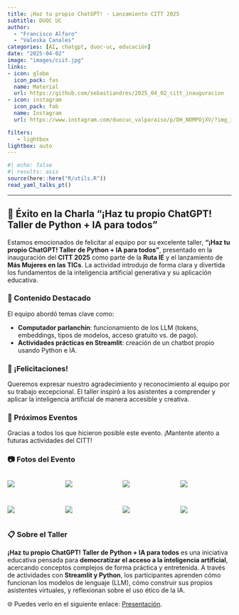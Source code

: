 ```yaml
---
title: ¡Haz tu propio ChatGPT! - Lanzamiento CITT 2025
subtitle: DUOC UC
author: 
  - "Francisco Alfaro"
  - "Valeska Canales"
categories: [AI, chatgpt, duoc-uc, educación]
date: "2025-04-02"
image: "images/ciit.jpg"
links:
- icon: globe
  icon_pack: fas
  name: Material
  url: https://github.com/sebastiandres/2025_04_02_citt_inauguracion
- icon: instagram
  icon_pack: fab
  name: Instagram
  url: https://www.instagram.com/duocuc_valparaiso/p/DH_NOMPOjXV/?img_index=1

filters:
   - lightbox
lightbox: auto
---
```


```r
#| echo: false
#| results: asis
source(here::here("R/utils.R"))
read_yaml_talks_pt()
```

------------------------------------------------------------------------

## 🎉 Éxito en la Charla **"¡Haz tu propio ChatGPT! Taller de Python + IA para todos"**

Estamos emocionados de felicitar al equipo por su excelente taller, **"¡Haz tu propio ChatGPT! Taller de Python + IA para todos"**, presentado en la inauguración del **CITT 2025** como parte de la **Ruta IE** y el lanzamiento de **Más Mujeres en las TICs**. La actividad introdujo de forma clara y divertida los fundamentos de la inteligencia artificial generativa y su aplicación educativa.

### 🌟 Contenido Destacado

El equipo abordó temas clave como:

-   **Computador parlanchín**: funcionamiento de los LLM (tokens, embeddings, tipos de modelos, acceso gratuito vs. de pago).
-   **Actividades prácticas en Streamlit**: creación de un chatbot propio usando Python e IA.

### 👏 ¡Felicitaciones!

Queremos expresar nuestro agradecimiento y reconocimiento al equipo por su trabajo excepcional. El taller inspiró a los asistentes a comprender y aplicar la inteligencia artificial de manera accesible y creativa.

### 📅 Próximos Eventos

Gracias a todos los que hicieron posible este evento. ¡Mantente atento a futuras actividades del CITT!

### 📷 Fotos del Evento

::: {style="display: grid; grid-template-columns: repeat(4, 1fr); grid-gap: 1em;"}
![](images/img_01.jpeg){group="my-gallery"}

![](images/img_02.jpeg){group="my-gallery"}

![](images/img_03.jpeg){group="my-gallery"}

![](images/img_04.jpeg){group="my-gallery"}

![](images/img_05.jpeg){group="my-gallery"}

![](images/img_06.jpeg){group="my-gallery"}

![](images/img_10.jpeg){group="my-gallery"}

![](images/img_08.jpeg){group="my-gallery"}
:::

### 📋 Sobre el Taller

**¡Haz tu propio ChatGPT! Taller de Python + IA para todos** es una iniciativa educativa pensada para **democratizar el acceso a la inteligencia artificial**, acercando conceptos complejos de forma práctica y entretenida. A través de actividades con **Streamlit y Python**, los participantes aprenden cómo funcionan los modelos de lenguaje (LLM), cómo construir sus propios asistentes virtuales, y reflexionan sobre el uso ético de la IA.

🌐 Puedes verlo en el siguiente enlace: [Presentación](https://sebastiandres.github.io/2025_04_02_citt_inauguracion/taller/taller.html#/section).
